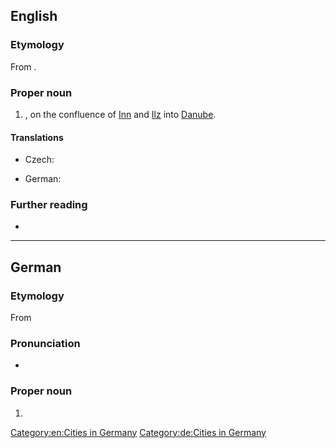 ==English==
===Etymology===
From {{bor|en|de|Passau}}.
===Proper noun===
{{en-proper noun}}

# {{place|en|city|in southeastern|s/Bavaria|c/Germany}}, on the confluence of [[Inn]] and [[Ilz]] into [[Danube]].

====Translations====
{{trans-top|city}}
* Czech: {{t+|cs|Pasov|m}}
{{trans-mid}}
* German: {{t+|de|Passau|n}}
{{trans-bottom}}

===Further reading===
* {{pedialite|Passau}}

[[Category:en:Cities in Germany]]

----

==German==
{{wikipedia}}
{{wikipedia|lang=de}}

===Etymology===
From {{der|de|la|Castra Batavis}}

===Pronunciation===
* {{audio|de|De-Passau.ogg|Audio}}

===Proper noun===
{{de-proper noun|n|Passaus}}

# {{place|de|independent city|s/Bavaria|c/Germany|t1=Passau}}

[[Category:de:Cities in Germany]]